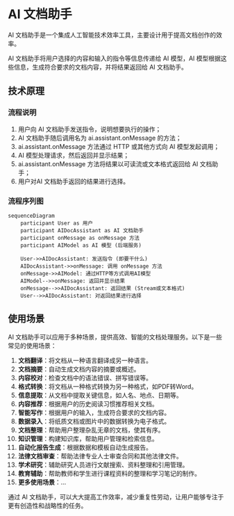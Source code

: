 # AI 文档助手

AI 文档助手是一个集成人工智能技术效率工具，主要设计用于提高文档创作的效率。

AI 文档助手将用户选择的内容和输入的指令等信息传递给 AI 模型，AI 模型根据这些信息，生成符合要求的文档内容，并将结果返回给 AI 文档助手。

## 技术原理

### 流程说明
1. 用户向 AI 文档助手发送指令，说明想要执行的操作；
2. AI 文档助手随后调用名为 ai.assistant.onMessage 的方法；
3. ai.assistant.onMessage 方法通过 HTTP 或其他方式向 AI 模型发起调用；
4. AI 模型处理请求，然后返回并显示结果；
5. ai.assistant.onMessage 方法将结果以可读流或文本格式返回给 AI 文档助手；
6. 用户对AI 文档助手返回的结果进行选择。

### 流程序列图

```mermaid
sequenceDiagram
    participant User as 用户
    participant AIDocAssistant as AI 文档助手
    participant onMessage as onMessage 方法
    participant AIModel as AI 模型 (后端服务)

    User->>AIDocAssistant: 发送指令 (即要干什么)
    AIDocAssistant->>onMessage: 调用 onMessage 方法
    onMessage->>AIModel: 通过HTTP等方式调用AI模型
    AIModel-->>onMessage: 返回并显示结果
    onMessage-->>AIDocAssistant: 返回结果 (Stream或文本格式)
    User-->>AIDocAssistant: 对返回结果进行选择
```

## 使用场景

AI 文档助手可以应用于多种场景，提供高效、智能的文档处理服务。以下是一些常见的使用场景：

1. **文档翻译**：将文档从一种语言翻译成另一种语言。
2. **文档摘要**：自动生成文档内容的摘要或概述。
3. **内容校对**：检查文档中的语法错误、拼写错误等。
4. **格式转换**：将文档从一种格式转换为另一种格式，如PDF转Word。
5. **信息提取**：从文档中提取关键信息，如人名、地点、日期等。
6. **内容推荐**：根据用户的历史阅读习惯推荐相关文档。
7. **智能写作**：根据用户的输入，生成符合要求的文档内容。
8. **数据录入**：将纸质文档或图片中的数据转换为电子格式。
9. **文档整理**：帮助用户整理杂乱无章的文档，使其有序。
10. **知识管理**：构建知识库，帮助用户管理和检索信息。
11. **自动化报告生成**：根据数据和模板自动生成报告。
12. **法律文档审查**：帮助法律专业人士审查合同和其他法律文件。
13. **学术研究**：辅助研究人员进行文献搜索、资料整理和引用管理。
14. **教育辅助**：帮助教师和学生进行课程资料的整理和学习笔记的制作。
15. **更多使用场景**：...

通过 AI 文档助手，可以大大提高工作效率，减少重复性劳动，让用户能够专注于更有创造性和战略性的任务。
